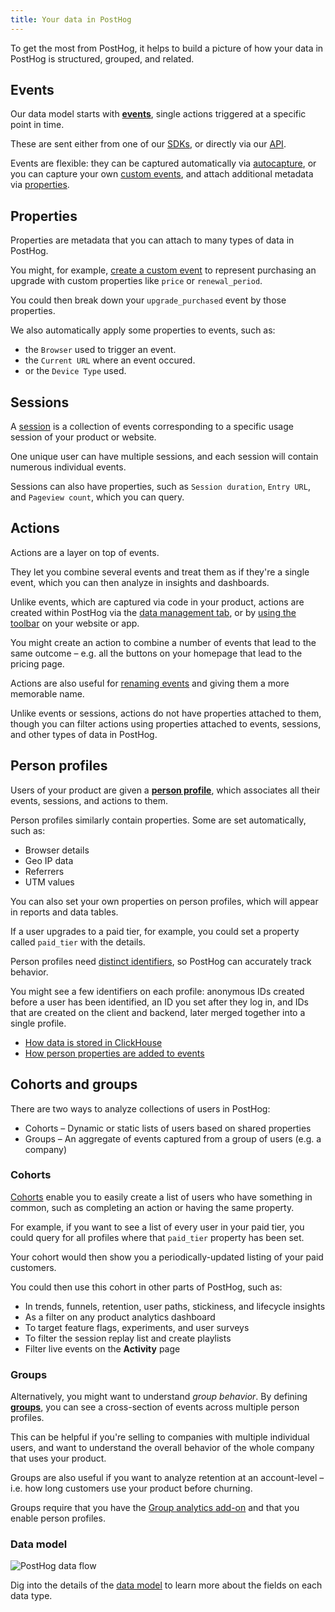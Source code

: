 ```yaml
---
title: Your data in PostHog
---
```



To get the most from PostHog, it helps to build a picture of how your data in PostHog is structured, grouped, and related.

## Events

Our data model starts with **[events](/docs/data/events)**, single actions triggered at a specific point in time. 

These are sent either from one of our [SDKs](/docs/libraries), or directly via our [API](/docs/api).

Events are flexible: they can be captured automatically via [autocapture](/docs/product-analytics/autocapture), or you can capture your own [custom events](/docs/getting-started/send-events), and attach additional metadata via [properties](/docs/data/events#event-properties).

## Properties

Properties are metadata that you can attach to many types of data in PostHog. 

You might, for example, [create a custom event](/docs/getting-started/send-events#2-capture-custom-events) to represent purchasing an upgrade with custom properties like `price` or `renewal_period`.

You could then break down your `upgrade_purchased` event by those properties.

We also automatically apply some properties to events, such as:

- the `Browser` used to trigger an event.
- the `Current URL` where an event occured.
- or the `Device Type` used.

## Sessions

A [session](/docs/data/sessions) is a collection of events corresponding to a specific usage session of your product or website.

One unique user can have multiple sessions, and each session will contain numerous individual events.

Sessions can also have properties, such as `Session duration`, `Entry URL`, and `Pageview count`, which you can query.

## Actions

Actions are a layer on top of events.

They let you combine several events and treat them as if they're a single event, which you can then analyze in insights and dashboards.

Unlike events, which are captured via code in your product, actions are created within PostHog via the [data management tab](/docs/data), or by [using the toolbar](/docs/toolbar/create-toolbar-actions) on your website or app.

You might create an action to combine a number of events that lead to the same outcome – e.g. all the buttons on your homepage that lead to the pricing page.

Actions are also useful for [renaming events](/tutorials/how-to-rename-events) and giving them a more memorable name.

Unlike events or sessions, actions do not have properties attached to them, though you can filter actions using properties attached to events, sessions, and other types of data in PostHog.

## Person profiles

Users of your product are given a **[person profile](/docs/data/persons)**, which associates all their events, sessions, and actions to them. 

Person profiles similarly contain properties. Some are set automatically, such as:

- Browser details
- Geo IP data
- Referrers
- UTM values

You can also set your own properties on person profiles, which will appear in reports and data tables.

If a user upgrades to a paid tier, for example, you could set a property called `paid_tier` with the details.

Person profiles need [distinct identifiers](/docs/getting-started/identify-users), so PostHog can accurately track behavior. 

You might see a few identifiers on each profile: anonymous IDs created before a user has been identified, an ID you set after they log in, and IDs that are created on the client and backend, later merged together into a single profile.

<CalloutBox icon="IconInfo" title="Further reading" type="tip">

- [How data is stored in ClickHouse](/docs/how-posthog-works/clickhouse)
- [How person properties are added to events](/docs/how-posthog-works/ingestion-pipeline#2-person-processing)

</CalloutBox>

## Cohorts and groups

There are two ways to analyze collections of users in PostHog:

- Cohorts – Dynamic or static lists of users based on shared properties
- Groups – An aggregate of events captured from a group of users (e.g. a company)

### Cohorts

[Cohorts](/docs/data/cohorts) enable you to easily create a list of users who have something in common, such as completing an action or having the same property.

For example, if you want to see a list of every user in your paid tier, you could query for all profiles where that `paid_tier` property has been set. 

Your cohort would then show you a periodically-updated listing of your paid customers.

You could then use this cohort in other parts of PostHog, such as:

- In trends, funnels, retention, user paths, stickiness, and lifecycle insights
- As a filter on any product analytics dashboard
- To target feature flags, experiments, and user surveys
- To filter the session replay list and create playlists
- Filter live events on the **Activity** page

### Groups

Alternatively, you might want to understand *group behavior*. By defining **[groups](/docs/product-analytics/group-analytics)**, you can see a cross-section of events across multiple person profiles. 

This can be helpful if you're selling to companies with multiple individual users, and want to understand the overall behavior of the whole company that uses your product.

Groups are also useful if you want to analyze retention at an account-level – i.e. how long customers use your product before churning.

Groups require that you have the [Group analytics add-on](/addons#group-analytics) and that you enable person profiles.

### Data model

![PostHog data flow](https://res.cloudinary.com/dmukukwp6/image/upload/posthog_data_diagram_84bf3b121b.png)

Dig into the details of the [data model](/docs/how-posthog-works/data-model) to learn more about the fields on each data type.